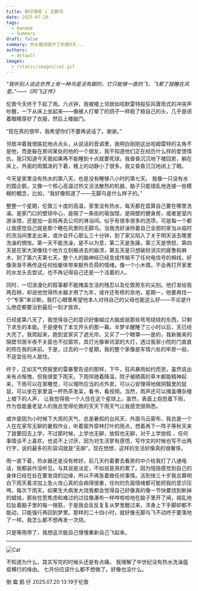 ```yaml
---
title: 鹅仔随笔 | 无脚鸟
date: 2025-07-20
tags:
  - Random
  - Summary
draft: false
summary: 热水器彻底坏了的第9天...
authors:
  - default
images:
  - /static/images/cat.gif
---
```

_“我听别人说这世界上有一种鸟是没有脚的，它只能够一直的飞，飞累了就睡在风里。”——《阿飞正传》_


伦敦今天终于下起了雨。六点钟，我被楼上邻居如哈默雷特般狂风骤雨式的冲突声吵醒，一下从床上坐起来——像被人打晕了的鸽子一样稳了稳自己的头，几乎是闭着眼睛穿好了衣服，然后上楼敲门。

“现在真的很早，我希望你们不要再说话了。谢谢。”

邻居冲着我很尴尬地点点头，从说话的音调里，我明白刚刚这出哈姆雷特的主角不是他，而是躲在房间某处的他的一个朋友，我不知道他们正在经历什么样的爱恨情仇，我只知道今天我如果再不能睡到十点就要死球。我昏昏沉沉地下楼回房，躺在床上。外面的雨瓢泼的下着，楼上的动静小了很多。我又昏昏沉沉地闭上了眼。

今天是家里没有热水的第八天，也是没有睡够八小时的第七天。 我像一只没有水的圆企鹅，又像一个核心高温过热又没法散热的机器，脑子只能错乱地连接一些模糊的概念，比如，“我好像知道了——无脚鸟是什么样子的。”

整整一个星期，伦敦三十度的高温，家里没有热水，每天都在盘算自己要在哪里洗澡。是家门口的壁球中心，是隔了一条街的瑜伽馆，是隔壁的健身房，或者是室内游泳馆，还是加一会班再去公司的淋浴间。似乎有很多很多的选项，可是每一个都让我感觉自己就是那个睡在风里的无脚鸟。当我洗好澡拎着自己全部的家当从临时的洗浴间里走出来，或许会开心那么三十分钟，到了家又陷入了关于明天该去哪里洗澡的惆怅。第一天不能洗澡，是不以为意，第二天是急躁，第三天是愤怒，第四天是在家大哭像找个地方立刻搬进去的崩溃，第五天是只想破财消灾的疲惫和麻木，到了第六天第七天，整个人的脑神经已经变成传输不了任何电信号的棉线，好像渐渐不再传送任何给躯体带来额外负荷的情绪。像一个小木偶，不会再打开家里的水龙头去尝试，也不再记得自己还是一个活着的人。

同时，一切浪漫化的叙事都不能掩盖生活的残忍以及伦敦房东的尖刻。他打发给我两百磅，却说他觉得热水器才用了九年，或许还有修的余地，星期一，他要再找一个“专家”来诊断。我打心眼里希望他本人对待自己的父母也能这么好——不论是什么绝症都要治到最后一刻才放弃。

已经是第八天了，我觉得自己的意识好像越过大脑皮层那些弯弯绕绕的东西，只剩下求生的本能。于是便有了本文开头的那一幕。半梦半醒睡了三小时以后，天已经大亮了。我爬起来，跑到宜家买了遮光帘，又买了一个眼罩——是的，我新搬来的隔壁邻居半夜不关窗也不拉窗帘，其灯光像审讯室的大灯，透过我家小院的门直直的照在我的床前。于是，过去的一个星期，我的整个家像是军情六处的牢房一般，不适宜任何人居住。

终于，正如天气预报里的雷暴警告说的那样，下午，狂风暴雨如约而至。虽然说出来有点惭愧，但我很爱下雨天。下雨伴随着降温，院子被晒蔫的草木都能精神起来，下雨可以在家睡觉，可以理所应当的点外卖，可以心安理得地做阴翳里的鼠鼠，可以坐在家里温一杯热茶发呆，看书，看视频。当然，雨声还可以掩盖嘈杂楼上楼下的人声， 让我觉得我一个人住在这个星球上。虽然，表面上抱怨着下雨，作为低能量老鼠人的我总觉得伦敦的天天下雨天气让我感觉很熟悉。

或许是因为小时候下大雨的天气，总是暑假的台风天，外面乌云密布，我总是一个人在在家写无聊的暑假作业，听着窗外穿林打叶的雨点，想着再下一阵子等秋天来了就要回去上学，不过那时候，上学也无聊，放假也无聊，对于上学放假 ，任何事情谈不上喜欢，也说不上讨厌，因为对生活寥有感悟，写作文的时候也写不出两行字，说的最多的形容词就是“无聊”。现在想想，这样的生活好像真的很奢侈。

雨一直下着，热水器还是没有修好。前几天约着要去看房的中介给我打了八通电话，我都装作没听见。与其说是淡定，不如说是真的累了。因为隐隐感觉到自己的身体已经在处在要发烧的边缘，所以不再急着做任何事情。活到快三十岁我总算明白下雨天着凉加上急火攻心真的会病得很重，任何的负面情绪都可能把我的意识压垮。每次下雨天，如果生大病发大烧我都会觉得自己好像真的像一节快要烧到断掉的蜡烛，那些忧思焦虑和难过的过往像瀑布一样哗啦啦地在脑子里开了闸，胡乱地拉扯着脑子里的每一根筋，于是我会反反复复从梦里醒过来，浑身上下手脚却都不能动，只能强行再回到梦里。那样的二十四小时，就好像无脚鸟飞不动终于要落地了一样。我怎么都不想再发一次烧。

只是等雨停了，我想这次能自己慢慢重新自己飞起来。


---
![Cat](/static/images/cat.gif)

不知道为什么，其实写完的时候头还是有点痛。
我理解了中世纪没有热水洗澡瘟疫横行的缘由。
七月份应该什么都不想做了。好像也没什么。

倒 霉 鹅 仔
2025.07.20 13:19于伦敦


















